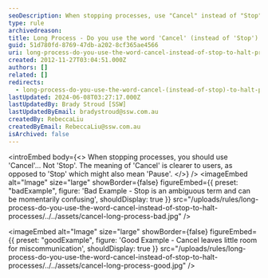 ```yaml
---
seoDescription: When stopping processes, use "Cancel" instead of "Stop" to clarify intentions and avoid miscommunication.
type: rule
archivedreason:
title: Long Process - Do you use the word 'Cancel' (instead of 'Stop') to halt processes?
guid: 51d780fd-8769-47db-a202-8cf365ae4566
uri: long-process-do-you-use-the-word-cancel-instead-of-stop-to-halt-processes
created: 2012-11-27T03:04:51.000Z
authors: []
related: []
redirects:
  - long-process-do-you-use-the-word-cancel-(instead-of-stop)-to-halt-processes
lastUpdated: 2024-06-08T03:27:17.000Z
lastUpdatedBy: Brady Stroud [SSW]
lastUpdatedByEmail: bradystroud@ssw.com.au
createdBy: RebeccaLiu
createdByEmail: RebeccaLiu@ssw.com.au
isArchived: false
---
```


<introEmbed
  body={<>
When stopping processes, you should use 'Cancel'... Not 'Stop'. The meaning of 'Cancel' is clearer to users, as opposed to 'Stop' which might also mean 'Pause'.
  </>}
/>
<imageEmbed
  alt="Image"
  size="large"
  showBorder={false}
  figureEmbed={{
    preset: "badExample",
    figure: 'Bad Example - Stop is an ambiguous term and can be momentarily confusing',
    shouldDisplay: true
  }}
  src="/uploads/rules/long-process-do-you-use-the-word-cancel-instead-of-stop-to-halt-processes/../../assets/cancel-long-process-bad.jpg"
/>

<imageEmbed
  alt="Image"
  size="large"
  showBorder={false}
  figureEmbed={{
    preset: "goodExample",
    figure: 'Good Example - Cancel leaves little room for miscommunication',
    shouldDisplay: true
  }}
  src="/uploads/rules/long-process-do-you-use-the-word-cancel-instead-of-stop-to-halt-processes/../../assets/cancel-long-process-good.jpg"
/>
